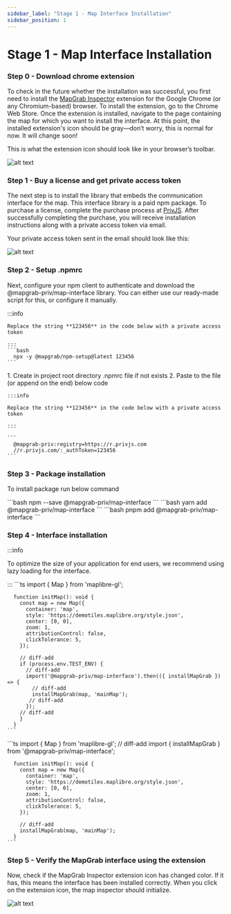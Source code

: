 ```yaml
---
sidebar_label: "Stage 1 - Map Interface Installation"
sidebar_position: 1
---
```


# Stage 1 - Map Interface Installation

### Step 0 - Download chrome extension

To check in the future whether the installation was successful, you first need to install the [MapGrab Inspector](https://chromewebstore.google.com/detail/mapgrab-inspector/bekghklmmijjkpanafimmhpilmbgngim) extension for the Google Chrome (or any Chromium-based) browser. To install the extension, go to the Chrome Web Store. Once the extension is installed, navigate to the page containing the map for which you want to install the interface. At this point, the installed extension's icon should be gray—don’t worry, this is normal for now. It will change soon!

This is what the extension icon should look like in your browser’s toolbar.

![alt text](../../static/img/extension-inactive.png "Extension inactive")

### Step 1 - Buy a license and get private access token

The next step is to install the library that embeds the communication interface for the map. This interface library is a paid npm package. To purchase a license, complete the purchase process at [PrivJS](https://privjs.com/packages/@mapgrab-priv/map-interface). After successfully completing the purchase, you will receive installation instructions along with a private access token via email.

Your private access token sent in the email should look like this:

![alt text](../../static/img/private-access-token.png "Access Token")

### Step 2 - Setup .npmrc

Next, configure your npm client to authenticate and download the @mapgrab-priv/map-interface library. You can either use our ready-made script for this, or configure it manually.


<Tabs>
  <TabItem value="script" label="Script" default>
    :::info

    Replace the string **123456** in the code below with a private access token

    :::
    ```bash
      npx -y @mapgrab/npm-setup@latest 123456
    ```

  </TabItem>
  <TabItem value="manually" label="Manually">
    1. Create in project root directory .npmrc file if not exists
    2. Paste to the file (or append on the end) below code

    :::info

    Replace the string **123456** in the code below with a private access token

    :::

    ```
      @mapgrab-priv:registry=https://r.privjs.com
      //r.privjs.com/:_authToken=123456
    ```

  </TabItem>
</Tabs>

### Step 3 - Package installation

To install package run below command

<Tabs>
  <TabItem value="npm" label="npm" default>
    ```bash
    npm --save @mapgrab-priv/map-interface
    ```
  </TabItem>
  <TabItem value="yarn" label="yarn">
    ```bash
    yarn add @mapgrab-priv/map-interface
    ```
  </TabItem>
  <TabItem value="pnpm" label="pnpm">
    ```bash
    pnpm add @mapgrab-priv/map-interface
    ```
  </TabItem>
</Tabs>

### Step 4 - Interface installation
:::info

To optimize the size of your application for end users, we recommend using lazy loading for the interface.

:::
<Tabs>
  <TabItem value="lazy-loaded" label="Lazy Loaded (recommended)" default>
    ```ts 
      import { Map } from 'maplibre-gl';
      
      function initMap(): void {
        const map = new Map({
          container: 'map',
          style: 'https://demotiles.maplibre.org/style.json',
          center: [0, 0],
          zoom: 1,
          attributionControl: false,
          clickTolerance: 5,
        });

        // diff-add
        if (process.env.TEST_ENV) {
          // diff-add
          import('@mapgrab-priv/map-interface').then(({ installMapGrab }) => {
            // diff-add
            installMapGrab(map, 'mainMap');
           // diff-add
          });
        // diff-add
        }
      }
    ```

  </TabItem>
  <TabItem value="standard" label="Standard">
    ```ts 
      import { Map } from 'maplibre-gl';
      // diff-add
      import { installMapGrab } from '@mapgrab-priv/map-interface';

      function initMap(): void {
        const map = new Map({
          container: 'map',
          style: 'https://demotiles.maplibre.org/style.json',
          center: [0, 0],
          zoom: 1,
          attributionControl: false,
          clickTolerance: 5,
        });

        // diff-add
        installMapGrab(map, 'mainMap');
      }
    ```

  </TabItem>
</Tabs>

### Step 5 - Verify the MapGrab interface using the extension
Now, check if the MapGrab Inspector extension icon has changed color.
If it has, this means the interface has been installed correctly.
When you click on the extension icon, the map inspector should initialize.

![alt text](../../static/img/extension-active.png "Extension active")

